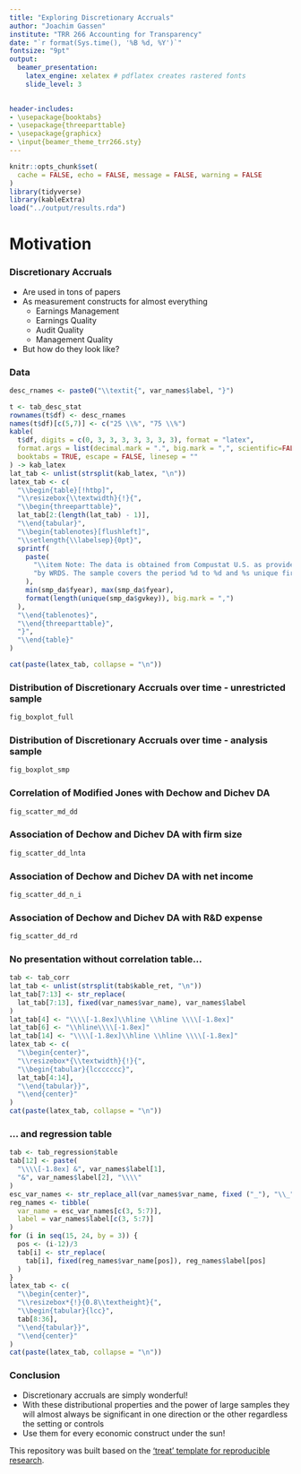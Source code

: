 ---
title: "Exploring Discretionary Accruals"
author: "Joachim Gassen"
institute: "TRR 266 Accounting for Transparency"
date: "`r format(Sys.time(), '%B %d, %Y')`"
fontsize: "9pt"
output: 
  beamer_presentation: 
    latex_engine: xelatex # pdflatex creates rastered fonts
    slide_level: 3

        
header-includes:
- \usepackage{booktabs} 
- \usepackage{threeparttable}
- \usepackage{graphicx}
- \input{beamer_theme_trr266.sty}
---


```{r setup, include=FALSE, cache=F, message=F, warning=F, results="hide"}
knitr::opts_chunk$set(
  cache = FALSE, echo = FALSE, message = FALSE, warning = FALSE
)
library(tidyverse)
library(kableExtra)
load("../output/results.rda")
```


# Motivation

### Discretionary Accruals

- Are used in tons of papers
- As measurement constructs for almost everything
  - Earnings Management
  - Earnings Quality
  - Audit Quality
  - Management Quality
- But how do they look like?


### Data

```{r tab_descriptives_sample, results="asis"}
desc_rnames <- paste0("\\textit{", var_names$label, "}")

t <- tab_desc_stat
rownames(t$df) <- desc_rnames
names(t$df)[c(5,7)] <- c("25 \\%", "75 \\%")
kable(
  t$df, digits = c(0, 3, 3, 3, 3, 3, 3, 3), format = "latex",
  format.args = list(decimal.mark = ".", big.mark = ",", scientific=FALSE),
  booktabs = TRUE, escape = FALSE, linesep = ""
) -> kab_latex
lat_tab <- unlist(strsplit(kab_latex, "\n"))
latex_tab <- c(
  "\\begin{table}[!htbp]",  
  "\\resizebox{\\textwidth}{!}{",
  "\\begin{threeparttable}",
  lat_tab[2:(length(lat_tab) - 1)],
  "\\end{tabular}",
  "\\begin{tablenotes}[flushleft]",
  "\\setlength{\\labelsep}{0pt}",
  sprintf(
    paste(
      "\\item Note: The data is obtained from Compustat U.S. as provided",
      "by WRDS. The sample covers the period %d to %d and %s unique firms."
    ),
    min(smp_da$fyear), max(smp_da$fyear), 
    format(length(unique(smp_da$gvkey)), big.mark = ",")
  ),
  "\\end{tablenotes}",
  "\\end{threeparttable}",
  "}",
  "\\end{table}"
)

cat(paste(latex_tab, collapse = "\n"))  
```


### Distribution of Discretionary Accruals over time - unrestricted sample

```{r BPlotFULL}
fig_boxplot_full
```


### Distribution of Discretionary Accruals over time - analysis sample

```{r BPlotSMP}
fig_boxplot_smp
```


### Correlation of Modified Jones with Dechow and Dichev DA

```{r CorrVizz}
fig_scatter_md_dd
```


### Association of Dechow and Dichev DA with firm size

```{r AssDDSize}
fig_scatter_dd_lnta
```

### Association of Dechow and Dichev DA with net income

```{r AssDDNI}
fig_scatter_dd_n_i
```

### Association of Dechow and Dichev DA with R&D expense

```{r AssDDRD}
fig_scatter_dd_rd
```

### No presentation without correlation table...

``` {r CorrTable, results="asis"}
tab <- tab_corr
lat_tab <- unlist(strsplit(tab$kable_ret, "\n"))
lat_tab[7:13] <- str_replace(
  lat_tab[7:13], fixed(var_names$var_name), var_names$label
)
lat_tab[4] <- "\\\\[-1.8ex]\\hline \\hline \\\\[-1.8ex]"
lat_tab[6] <- "\\hline\\\\[-1.8ex]"
lat_tab[14] <- "\\\\[-1.8ex]\\hline \\hline \\\\[-1.8ex]"
latex_tab <- c(
  "\\begin{center}",
  "\\resizebox*{\\textwidth}{!}{",
  "\\begin{tabular}{lccccccc}",
  lat_tab[4:14],
  "\\end{tabular}}",
  "\\end{center}"
)
cat(paste(latex_tab, collapse = "\n"))
```


### ... and regression table

``` {r RegTable, results="asis"}
tab <- tab_regression$table
tab[12] <- paste(
  "\\\\[-1.8ex] &", var_names$label[1], 
  "&", var_names$label[2], "\\\\"
)
esc_var_names <- str_replace_all(var_names$var_name, fixed ("_"), "\\_")
reg_names <- tibble(
  var_name = esc_var_names[c(3, 5:7)],
  label = var_names$label[c(3, 5:7)]
)
for (i in seq(15, 24, by = 3)) {
  pos <- (i-12)/3
  tab[i] <- str_replace(
    tab[i], fixed(reg_names$var_name[pos]), reg_names$label[pos]
  )
}
latex_tab <- c(
  "\\begin{center}",
  "\\resizebox*{!}{0.8\\textheight}{",
  "\\begin{tabular}{lcc}",
  tab[8:36],
  "\\end{tabular}}",
  "\\end{center}"
)
cat(paste(latex_tab, collapse = "\n"))
```


### Conclusion

- Discretionary accruals are simply wonderful! 
- With these distributional properties and the power of large samples they will almost always be significant in one direction or the other regardless the setting or controls
- Use them for every economic construct under the sun!


This repository was built based on the ['treat' template for reproducible research](https://github.com/trr266/treat).







